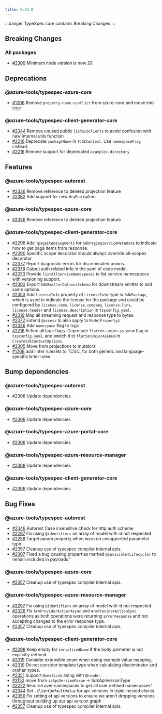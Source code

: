 ```yaml
---
title: 0.53.0
---
```



:::danger
TypeSpec core contains Breaking Changes
:::

<LinkCard
  title="TypeSpec Core 0.66"
  description="See changes to the TypeSpec language and core libraries"
  href="https://typespec.io/docs/release-notes/release-2025-03-04"
/>

## Breaking Changes

### All packages

- [#2309](https://github.com/Azure/typespec-azure/pull/2309) Minimum node version is now 20

## Deprecations

### @azure-tools/typespec-azure-core

- [#1208](https://github.com/Azure/typespec-azure/pull/1208) Remove `property-name-conflict` from azure-core and move into tcgc

### @azure-tools/typespec-client-generator-core

- [#2344](https://github.com/Azure/typespec-azure/pull/2344) Remove unused public `listSubClients` to avoid confusion with new internal utils function
- [#2216](https://github.com/Azure/typespec-azure/pull/2216) Deprecate `packageName` in `TCGCContext`. Use `namespaceFlag` instead.
- [#2216](https://github.com/Azure/typespec-azure/pull/2216) Remove support for deprecated `examples-directory`

## Features

### @azure-tools/typespec-autorest

- [#2336](https://github.com/Azure/typespec-azure/pull/2336) Remove reference to deleted projection feature
- [#2382](https://github.com/Azure/typespec-azure/pull/2382) Add support for new `dryRun` option

### @azure-tools/typespec-azure-core

- [#2336](https://github.com/Azure/typespec-azure/pull/2336) Remove reference to deleted projection feature

### @azure-tools/typespec-client-generator-core

- [#2298](https://github.com/Azure/typespec-azure/pull/2298) Add `pageItemsSegments` for `SdkPagingServiceMetadata` to indicate how to get page items from response.
- [#2390](https://github.com/Azure/typespec-azure/pull/2390) Specific scope decorator should always override all-scopes decorator
- [#2377](https://github.com/Azure/typespec-azure/pull/2377) Report diagnostic errors for discriminated unions.
- [#2378](https://github.com/Azure/typespec-azure/pull/2378) Output auth related info in the yaml of code model.
- [#2373](https://github.com/Azure/typespec-azure/pull/2373) Provide `listAllServiceNamespaces` to list service namespaces with versioning support.
- [#2393](https://github.com/Azure/typespec-azure/pull/2393) Export `SdkEmitterOptionsSchema` for downstream emitter to add same options.
- [#2353](https://github.com/Azure/typespec-azure/pull/2353) Add `licenseInfo` property of `LicenseInfo` type to `SdkPackage`, which is used to indicate the license for the package and could be configured by `license.name`, `license.company`, `license.link`, `license.header` and `license.description` in `tspconfig.yaml`.
- [#2319](https://github.com/Azure/typespec-azure/pull/2319) Map all streaming request and response type to bytes.
- [#2372](https://github.com/Azure/typespec-azure/pull/2372) Extend `@access` to also apply to `ModelProperty`s
- [#2326](https://github.com/Azure/typespec-azure/pull/2326) Add `namespace` flag to tcgc
- [#2216](https://github.com/Azure/typespec-azure/pull/2216) Refine all tcgc flags. Deprecate `flatten-union-as-enum` flag in `tspconfig.yaml`, and switch it to `flattenUnionAsEnum` in `CreateSdkContextOptions`.
- [#2305](https://github.com/Azure/typespec-azure/pull/2305) Move from projections to mutators
- [#1208](https://github.com/Azure/typespec-azure/pull/1208) add linter rulesets to TCGC, for both generic and language-specific linter rules

## Bump dependencies

### @azure-tools/typespec-autorest

- [#2308](https://github.com/Azure/typespec-azure/pull/2308) Update dependencies

### @azure-tools/typespec-azure-core

- [#2308](https://github.com/Azure/typespec-azure/pull/2308) Update dependencies

### @azure-tools/typespec-azure-portal-core

- [#2308](https://github.com/Azure/typespec-azure/pull/2308) Update dependencies

### @azure-tools/typespec-azure-resource-manager

- [#2308](https://github.com/Azure/typespec-azure/pull/2308) Update dependencies

### @azure-tools/typespec-client-generator-core

- [#2308](https://github.com/Azure/typespec-azure/pull/2308) Update dependencies

## Bug Fixes

### @azure-tools/typespec-autorest

- [#2348](https://github.com/Azure/typespec-azure/pull/2348) Autorest Case insensitive check for http auth scheme
- [#2297](https://github.com/Azure/typespec-azure/pull/2297) Fix using `@identifiers` on array of model with id not respected
- [#2258](https://github.com/Azure/typespec-azure/pull/2258) Target param property when warn on unsupported parameter type
- [#2357](https://github.com/Azure/typespec-azure/pull/2357) Cleanup use of typespec compiler internal apis.
- [#2307](https://github.com/Azure/typespec-azure/pull/2307) Fixed a bug causing properties marked `@invisible(Lifecycle)` to remain included in payloads."

### @azure-tools/typespec-azure-core

- [#2357](https://github.com/Azure/typespec-azure/pull/2357) Cleanup use of typespec compiler internal apis.

### @azure-tools/typespec-azure-resource-manager

- [#2297](https://github.com/Azure/typespec-azure/pull/2297) Fix using `@identifiers` on array of model with id not respected
- [#2328](https://github.com/Azure/typespec-azure/pull/2328) Fix `ArmProviderActionAsync` and `ArmProviderActionSync` operations as both operations were returning `ErrorResponse` and not accepting changes to the error response type.
- [#2357](https://github.com/Azure/typespec-azure/pull/2357) Cleanup use of typespec compiler internal apis.

### @azure-tools/typespec-client-generator-core

- [#2298](https://github.com/Azure/typespec-azure/pull/2298) Keep empty for `serializedName` if the body parmeter is not explicitly defined.
- [#2319](https://github.com/Azure/typespec-azure/pull/2319) Consider extensible enum when doing example value mapping.
- [#2319](https://github.com/Azure/typespec-azure/pull/2319) Do not consider template type when calculating discriminator and orphan types.
- [#2351](https://github.com/Azure/typespec-azure/pull/2351) Support `@nextLink` along with `@header`.
- [#2152](https://github.com/Azure/typespec-azure/pull/2152) move from `isApiVersionParam` -> SdkApiVersionType
- [#2222](https://github.com/Azure/typespec-azure/pull/2222) Recurse over namespaces to get all user defined namespaces"
- [#2344](https://github.com/Azure/typespec-azure/pull/2344) Set `.clientDefaultValue` for api-versions in triple-nested clients
- [#2356](https://github.com/Azure/typespec-azure/pull/2356) Fix setting of api versions to ensure we aren't dropping versions throughout building up our api version graph
- [#2357](https://github.com/Azure/typespec-azure/pull/2357) Cleanup use of typespec compiler internal apis.
